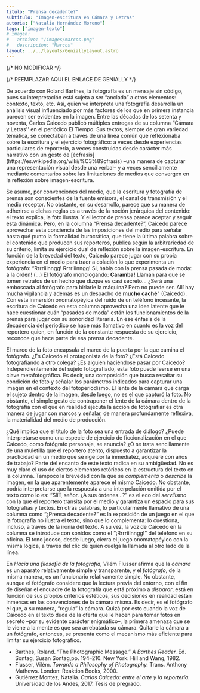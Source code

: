 ```yaml
---
titulo: "Prensa decadente?"
subtitulo: "Imagen-escritura en Cámara y Letras"
autoria: ["Natalia Hernández Moreno"]
tags: ["imagen-texto"]
# imagen:
#   archivo: "/images/marcos.png"
#   descripcion: "Marcos"
layout: ../../layouts/GeniallyLayout.astro
---
```


{/* NO MODIFICAR */}

{/* REEMPLAZAR AQUI EL ENLACE DE GENIALLY */}
<Genially enlace="https://view.genial.ly/640b90e9d61b0b00189c57c5" />

<ArticleLayout>
De acuerdo con Roland Barthes, la fotografía es un mensaje sin código, pues su interpretación está sujeta a ser “anclada” a otros elementos: contexto, texto, etc. Así, quien ve interpreta una fotografía desarrolla un análisis visual influenciado por más factores de los que en primera instancia parecen ser evidentes en la imagen. Entre las décadas de los setenta y noventa, Carlos Caicedo publicó múltiples entregas de su columna “Cámara y Letras'' en el periódico El Tiempo. Sus textos, siempre de gran variedad temática, se conectaban a través de una línea común que reflexionaba sobre la escritura y el ejercicio fotográfico: a veces desde experiencias particulares de reportería, a veces construidas desde carácter más narrativo con un gesto de [écfrasis](https://es.wikipedia.org/wiki/%C3%89cfrasis) –una manera de capturar una representación visual desde una verbal– y a veces sencillamente mediante comentarios sobre las limitaciones de medios que convergen en la reflexión sobre imagen-escritura.

Se asume, por convenciones del medio, que la escritura y fotografía de prensa son conscientes de la fuente emisora, el canal de transmisión y el medio receptor. No obstante, en su desarrollo, parece que su manera de adherirse a dichas reglas es a través de la noción jerárquica del contenido: el texto explica, la foto ilustra. Y el lector de prensa parece aceptar y seguir esta dinámica. Pero, en la columna “Prensa decadente?”, Caicedo parece aprovechar esta conciencia de las imposiciones del medio para señalar hasta qué punto la formalidad burocrática, que tiene la última palabra sobre el contenido que producen sus reporteros, publica según la arbitrariedad de su criterio, limita su ejercicio dual de reflexión sobre la imagen-escritura. En función de la brevedad del texto, Caicedo parece jugar con su propia experiencia en el medio para traer a colación lo que experimenta un fotógrafo: “Rrrriiinngg! Rrrriiinngg! Si, habla con la prensa pasada de moda: a la orden! (...) El fotógrafo monologando: **Caramba!** Llaman para que se tomen retratos de un hecho que dizque es casi secreto... ¿Será una emboscada al fotógrafo para birlarle la máquina? Pero no puede ser. Allí hay mucha vigilancia y además es un despacho de **mucho caché**" (Caicedo). Con esta inmersión onomatopéyica del ruido de un teléfono incesante, la escritura de Caicedo en esta columna aprovecha una idea latente que le hace cuestionar cuán “pasados de moda” están los funcionamientos de la prensa para jugar con su sonoridad literaria. En ese énfasis de la decadencia del periodico se hace más llamativo en cuanto es la voz del reportero quien, en función de la constante respuesta de su ejercicio, reconoce que hace parte de esa prensa decadente.

El marco de la foto encapsula el marco de la puerta por la que camina el fotógrafo. ¿Es Caicedo el protagonista de la foto? ¿Está Caicedo fotografiando a otro colega? ¿Es alguien haciéndose pasar por Caicedo? Independientemente del sujeto fotografiado, esta foto puede leerse en una clave metafotográfica. Es decir, una composición que busca resaltar su condición de foto y señalar los parámetros indicados para capturar una imagen en el contexto del fotoperiodismo. El lente de la cámara que carga el sujeto dentro de la imagen, desde luego, no es el que capturó la foto. No obstante, el simple gesto de contraponer el lente de la cámara dentro de la fotografía con el que en realidad ejecuta la acción de fotografiar es otra manera de jugar con marcos y señalar, de manera profundamente reflexiva, la materialidad del medio de producción.

¿Qué implica que el título de la foto sea una entrada de diálogo? ¿Puede interpretarse como una especie de ejercicio de ficcionalización en el que Caicedo, como fotógrafo personaje, se enuncia? ¿O se trata sencillamente de una muletilla que el reportero atento, dispuesto a garantizar la practicidad en un medio que se rige por la inmediatez, adquiere con años de trabajo? Parte del encanto de este texto radica en su ambigüedad. No es muy claro el uso de ciertos elementos retóricos en la estructura del texto en la columna. Tampoco la brevedad con la que se _complementa_ o _describe_ la imagen, en la que aparentemente aparece el mismo Caicedo. No obstante, podría interpretarse que la respuesta a una interpelación omitida por el texto como lo es: “Síííí, señor. ¿A sus órdenes…?” es el eco del _servilismo_ con la que el reportero transita por el medio y garantiza un espacio para sus fotografías y textos. En otras palabras, lo particularmente llamativo de una columna como “¿Prensa decadente?” es la exposición de un juego en el que la fotografía no ilustra el texto, sino que lo complementa: lo cuestiona, incluso, a través de la ironía del texto. A su vez, la voz de Caicedo en la columna se introduce con sonidos como el “¡Rrrriiinngg!” del teléfono en su oficina. El tono jocoso, desde luego, cierra el juego onomatopéyico con la misma lógica, a través del clic de quien cuelga la llamada al otro lado de la línea.

En _Hacia una filosofía de la fotografía_, Vilém Flusser afirma que la _cámara_ es un aparato relativamente simple y transparente, y el _fotógrafo_, de la misma manera, es un funcionario relativamente simple. No obstante, aunque el fotógrafo considere que la lectura previa del entorno, con el fin de diseñar el encuadre de la fotografía que está próximo a _disparar_, está en función de sus propios criterios estéticos, sus decisiones en realidad están inmersas en las convenciones de la cámara misma. Es decir, es el fotógrafo el que, a su manera, “regula” la cámara. Quizá por esto cuando la voz de Caicedo en el texto duda de la oferta que le hacen para tomar fotos en secreto –por su evidente carácter enigmático–, la primera amenaza que se le viene a la mente es que sea arrebatada su cámara. Quitarle la cámara a un fotógrafo, entonces, se presenta como el mecanismo más eficiente para limitar su ejercicio fotográfico.

<Final />

<Bibliografia />

- Barthes, Roland. “The Photographic Message.” _A Barthes Reader._ Ed. Sontag, Susan Sontag,pp. 194–210. New York: Hill and Wang, 1982.
- Flusser, Vilém. _Towards a Philosophy of Photography._ Trans. Anthony Mathews. London: Reaktion Books, 2000.
- Gutiérrez Montez, Natalia. _Carlos Caicedo: entre el arte y la reportería._ Universidad de los Andes, 2017. Tesis de pregrado.

</ArticleLayout>